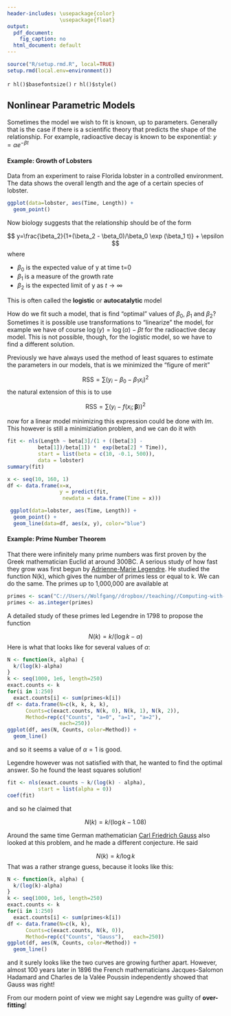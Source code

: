 ```yaml
---
header-includes: \usepackage{color}
                 \usepackage{float}
output:
  pdf_document:
    fig_caption: no
  html_document: default
---
```


```r
source("R/setup.rmd.R", local=TRUE)
setup.rmd(local.env=environment())
```
`r hl()$basefontsize()`
`r hl()$style()`

## Nonlinear Parametric Models

Sometimes the model we wish to fit is known, up to parameters. Generally that is the case if there is a scientific theory that predicts the shape of the relationship. For example, radioactive decay is known to be exponential: $y=\alpha e^{-\beta t}$

#### **Example**: Growth of Lobsters

Data from an experiment to raise Florida lobster in a controlled environment. The data shows the overall length and the age of a certain species of lobster.

```r
ggplot(data=lobster, aes(Time, Length)) +
  geom_point()
```

Now biology suggests that the relationship should be of the form

$$
y=\frac{\beta_2}{1+(\beta_2 - \beta_0)/\beta_0 \exp (\beta_1 t)} + \epsilon
$$
where

-  $\beta_0$ is the expected value of y at time t=0  
-  $\beta_1$ is a measure of the growth rate  
-  $\beta_2$ is the expected limit of y as $t\rightarrow \infty$

This is often called the **logistic** or **autocatalytic** model

How do we fit such a model, that is find "optimal" values of $\beta_0$, $\beta_1$ and $\beta_2$? Sometimes it is possible use transformations to "linearize" the model, for example we have of course $\log (y)= \log(\alpha)-\beta t$ for the radioactive decay model. This is not possible, though, for the logistic model, so we have to find a different solution.

Previously we have always used the method of least squares to estimate the parameters in our models, that is we minimized the "figure of merit"

$$
\text{RSS} = \sum (y_i - \beta_0 - \beta_1 x_i)^2
$$
the natural extension of this is to use

$$
\text{RSS} = \sum (y_i - f(x_i; \boldsymbol{\beta}  ))^2
$$

now for a linear model minimizing this expression could be done with *lm*. This however is still a minimiziation problem, and we can do it  with 

```r
fit <- nls(Length ~ beta[3]/(1 + ((beta[3] -
          beta[1])/beta[1]) *  exp(beta[2] * Time)), 
          start = list(beta = c(10, -0.1, 500)), 
          data = lobster)
summary(fit)
```

```r
x <- seq(10, 160, 1)
df <- data.frame(x=x, 
                 y = predict(fit, 
                  newdata = data.frame(Time = x)))
```

```r
 ggplot(data=lobster, aes(Time, Length)) +
  geom_point() +
  geom_line(data=df, aes(x, y), color="blue")
```
                
#### **Example**: Prime Number Theorem

That there were infinitely many prime numbers was first proven by the Greek mathematician Euclid at around 300BC. A serious study of how fast they grow was first begun by [Adrienne-Marie Legendre](https://www.britannica.com/biography/Adrien-Marie-Legendre). He studied the function N(k), which gives the number of primes less or equal to k. We can do the same. The primes up to 1,000,000 are available at

```r
primes <- scan("C://Users//Wolfgang//dropbox//teaching//Computing-with-R//primes.txt")
primes <- as.integer(primes)
```

A detailed study of these primes led Legendre in 1798 to propose the function

$$
N(k)=k/(\log k - \alpha)
$$
Here is what that looks like for several values of $\alpha$:

```r
N <- function(k, alpha) {
  k/(log(k)-alpha)
}
k <- seq(1000, 1e6, length=250)
exact.counts <- k
for(i in 1:250) 
  exact.counts[i] <- sum(primes<k[i])
df <- data.frame(N=c(k, k, k, k), 
      Counts=c(exact.counts, N(k, 0), N(k, 1), N(k, 2)),
      Method=rep(c("Counts", "a=0", "a=1", "a=2"),
                 each=250))
ggplot(df, aes(N, Counts, color=Method)) +
  geom_line()
```

and so it seems a value of $\alpha=1$ is good.

Legendre however was not satisfied with that, he wanted to find the optimal answer. So he found the least squares solution!

```r
fit <- nls(exact.counts ~ k/(log(k) - alpha), 
          start = list(alpha = 0))
coef(fit)
```

and so he claimed that 

$$
N(k)=k/(\log k - 1.08)
$$

Around the same time German mathematician [Carl Friedrich Gauss](https://www.britannica.com/biography/Carl-Friedrich-Gauss) also looked at this problem, and he made a different conjecture. He said

$$
N(k)=k/\log k 
$$
That was a rather strange guess, because it looks like this:

```r
N <- function(k, alpha) {
  k/(log(k)-alpha)
}
k <- seq(1000, 1e6, length=250)
exact.counts <- k
for(i in 1:250) 
  exact.counts[i] <- sum(primes<k[i])
df <- data.frame(N=c(k, k), 
      Counts=c(exact.counts, N(k, 0)),
      Method=rep(c("Counts", "Gauss"),   each=250))
ggplot(df, aes(N, Counts, color=Method)) +
  geom_line()
```

and it surely looks like the two curves are growing further apart. However, almost 100 years later in 1896 the French mathematicians Jacques-Salomon Hadamard and Charles de la Valée Poussin independently showed that Gauss was right!

From our modern point of view we might say Legendre was guilty  of **over-fitting**!

